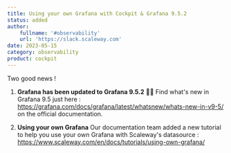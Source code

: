 ```yaml
---
title: Using your own Grafana with Cockpit & Grafana 9.5.2
status: added
author:
    fullname: '#observability'
    url: 'https://slack.scaleway.com'
date: 2023-05-15
category: observability
product: cockpit
---
```


Two good news !

1. **Grafana has been updated to Grafana 9.5.2** 🚀🎉
Find what's new in Grafana 9.5 just here : https://grafana.com/docs/grafana/latest/whatsnew/whats-new-in-v9-5/ on the official documentation.

2. **Using your own Grafana** Our documentation team added a new tutorial to help you use your own Grafana with Scaleway's datasource : https://www.scaleway.com/en/docs/tutorials/using-own-grafana/


